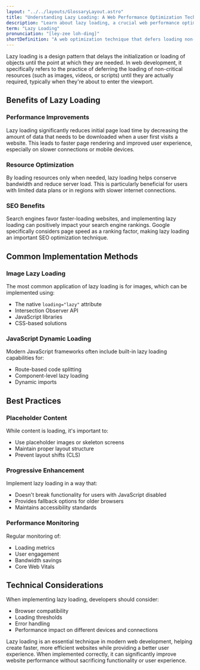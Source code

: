 ```yaml
---
layout: "../../layouts/GlossaryLayout.astro"
title: "Understanding Lazy Loading: A Web Performance Optimization Technique"
description: "Learn about lazy loading, a crucial web performance optimization technique that delays the loading of non-critical resources until they're needed, improving initial page load times."
term: "Lazy Loading"
pronunciation: "[ley-zee loh-ding]"
shortDefinition: "A web optimization technique that defers loading non-essential resources until they're needed, improving initial page load times and conserving bandwidth."
---
```


Lazy loading is a design pattern that delays the initialization or loading of objects until the point at which they are needed. In web development, it specifically refers to the practice of deferring the loading of non-critical resources (such as images, videos, or scripts) until they are actually required, typically when they're about to enter the viewport.

## Benefits of Lazy Loading

### Performance Improvements
Lazy loading significantly reduces initial page load time by decreasing the amount of data that needs to be downloaded when a user first visits a website. This leads to faster page rendering and improved user experience, especially on slower connections or mobile devices.

### Resource Optimization
By loading resources only when needed, lazy loading helps conserve bandwidth and reduce server load. This is particularly beneficial for users with limited data plans or in regions with slower internet connections.

### SEO Benefits
Search engines favor faster-loading websites, and implementing lazy loading can positively impact your search engine rankings. Google specifically considers page speed as a ranking factor, making lazy loading an important SEO optimization technique.

## Common Implementation Methods

### Image Lazy Loading
The most common application of lazy loading is for images, which can be implemented using:
- The native `loading="lazy"` attribute
- Intersection Observer API
- JavaScript libraries
- CSS-based solutions

### JavaScript Dynamic Loading
Modern JavaScript frameworks often include built-in lazy loading capabilities for:
- Route-based code splitting
- Component-level lazy loading
- Dynamic imports

## Best Practices

### Placeholder Content
While content is loading, it's important to:
- Use placeholder images or skeleton screens
- Maintain proper layout structure
- Prevent layout shifts (CLS)

### Progressive Enhancement
Implement lazy loading in a way that:
- Doesn't break functionality for users with JavaScript disabled
- Provides fallback options for older browsers
- Maintains accessibility standards

### Performance Monitoring
Regular monitoring of:
- Loading metrics
- User engagement
- Bandwidth savings
- Core Web Vitals

## Technical Considerations

When implementing lazy loading, developers should consider:
- Browser compatibility
- Loading thresholds
- Error handling
- Performance impact on different devices and connections

Lazy loading is an essential technique in modern web development, helping create faster, more efficient websites while providing a better user experience. When implemented correctly, it can significantly improve website performance without sacrificing functionality or user experience.
